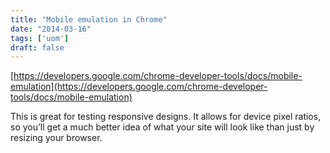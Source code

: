 ```yaml
---
title: "Mobile emulation in Chrome"
date: "2014-03-16"
tags: ['uom']
draft: false
---
```


[https://developers.google.com/chrome-developer-tools/docs/mobile-emulation](https://developers.google.com/chrome-developer-tools/docs/mobile-emulation)

This is great for testing responsive designs. It allows for device pixel ratios, so you’ll get a much better idea of what your site will look like than just by resizing your browser.

